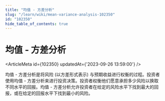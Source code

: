 ```yaml
---
title: "均值 - 方差分析"
slug: "/learn/wiki/mean-variance-analysis-102350"
id: "102350"
hide_table_of_contents: true
---
```



# 均值 - 方差分析

<ArticleMeta id={102350} updatedAt={'2023-09-26 13:59:00'} />
<div className='border-solid border-b border-t-0 my-4 border-[var(--ifm-color-gray-300)]' />

均值 - 方差分析是将风险 (以方差形式表示) 与预期收益进行权衡的过程。投资者使用均值 - 方差分析来进行投资决策。投资者权衡他们愿意承担多少风险以换取不同水平的回报。均值 - 方差分析允许投资者在给定的风险水平下找到最大的回报，或在给定的回报水平下找到最小的风险。
